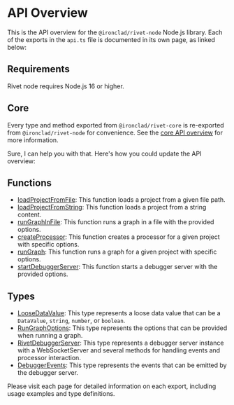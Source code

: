 # API Overview

This is the API overview for the `@ironclad/rivet-node` Node.js library. Each of the exports in the `api.ts` file is documented in its own page, as linked below:

## Requirements

Rivet node requires Node.js 16 or higher.

## Core

Every type and method exported from `@ironclad/rivet-core` is re-exported from `@ironclad/rivet-node` for convenience. See the [core API overview](../core/overview) for more information.

Sure, I can help you with that. Here's how you could update the API overview:

## Functions

- [loadProjectFromFile](./loadProjectFromFile): This function loads a project from a given file path.
- [loadProjectFromString](./loadProjectFromString): This function loads a project from a string content.
- [runGraphInFile](./runGraphInFile): This function runs a graph in a file with the provided options.
- [createProcessor](./createProcessor): This function creates a processor for a given project with specific options.
- [runGraph](./runGraph): This function runs a graph for a given project with specific options.
- [startDebuggerServer](./startDebuggerServer): This function starts a debugger server with the provided options.

## Types

- [LooseDataValue](./LooseDataValue): This type represents a loose data value that can be a `DataValue`, `string`, `number`, or `boolean`.
- [RunGraphOptions](./RunGraphOptions): This type represents the options that can be provided when running a graph.
- [RivetDebuggerServer](./RivetDebuggerServer): This type represents a debugger server instance with a WebSocketServer and several methods for handling events and processor interaction.
- [DebuggerEvents](./DebuggerEvents): This type represents the events that can be emitted by the debugger server.

Please visit each page for detailed information on each export, including usage examples and type definitions.
